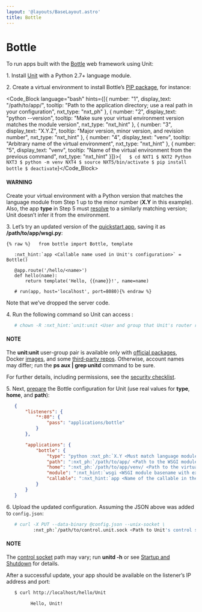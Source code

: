 ```yaml
---
layout: '@layouts/BaseLayout.astro'
title: Bottle
---
```

# Bottle

To run apps built with the [Bottle](https://bottlepy.org/docs/dev/) web framework using Unit:

1\. Install [Unit](../installation.md#installation-precomp-pkgs) with a Python 2.7+ language module.

2\. Create a virtual environment to install Bottle’s [PIP package](https://bottlepy.org/docs/dev/tutorial.html#installation), for instance:

<Code_Block language="bash" hints={[{ number: "1", display_text: "/path/to/app/", tooltip: "Path to the application directory; use a real path in your configuration", nxt_type: "nxt_ph" }, { number: "2", display_text: "python --version", tooltip: "Make sure your virtual environment version matches the module version", nxt_type: "nxt_hint" }, { number: "3", display_text: "X.Y.Z", tooltip: "Major version, minor version, and revision number", nxt_type: "nxt_hint" }, { number: "4", display_text: "venv", tooltip: "Arbitrary name of the virtual environment", nxt_type: "nxt_hint" }, { number: "5", display_text: "venv", tooltip: "Name of the virtual environment from the previous command", nxt_type: "nxt_hint" }]}>{`   $ cd NXT1
   $ NXT2
         Python NXT3
   $ python -m venv NXT4
   $ source NXT5/bin/activate
   $ pip install bottle
   $ deactivate`}</Code_Block>

#### WARNING

Create your virtual environment with a Python version that matches the language module from Step&nbsp;1 up to the minor number (**X.Y** in this example).  Also, the app **type** in Step&nbsp;5 must [resolve](../configuration.md#configuration-apps-common) to a similarly matching version; Unit doesn’t infer it from the environment.

3\. Let’s try an updated version of the [quickstart app](https://bottlepy.org/docs/dev/tutorial.html#the-default-application), saving it as **/path/to/app/wsgi.py**:

```
{% raw %}   from bottle import Bottle, template

   :nxt_hint:`app <Callable name used in Unit's configuration>` = Bottle()

   @app.route('/hello/<name>')
   def hello(name):
       return template('Hello, {{name}}!', name=name)

   # run(app, host='localhost', port=8080){% endraw %}
```

Note that we’ve dropped the server code.

4\. Run the following command so Unit can access :

```bash
   # chown -R :nxt_hint:`unit:unit <User and group that Unit's router runs as by default>` :nxt_ph:`/path/to/app/ <Path to the application files such as /data/www/app/; use a real path in your commands>`
```

#### NOTE

The **unit:unit** user-group pair is available only with [official packages](../installation.md#installation-precomp-pkgs), Docker [images](../installation.md#installation-docker), and some [third-party repos](../installation.md#installation-community-repos).  Otherwise, account names may differ; run the **ps aux \| grep unitd** command to be sure.

For further details, including permissions, see the [security checklist](security.md#security-apps).

5\. Next, [prepare](../configuration.md#configuration-python) the Bottle configuration for Unit (use real values for **type**, **home**, and **path**):

```json
   {
       "listeners": {
           "*:80": {
               "pass": "applications/bottle"
           }
       },

       "applications": {
           "bottle": {
               "type": "python :nxt_ph:`X.Y <Must match language module version and virtual environment version>`",
               "path": ":nxt_ph:`/path/to/app/ <Path to the WSGI module; use a real path in your configuration>`",
               "home": ":nxt_ph:`/path/to/app/venv/ <Path to the virtual environment, if any; use a real path in your configuration>`",
               "module": ":nxt_hint:`wsgi <WSGI module basename with extension omitted>`",
               "callable": ":nxt_hint:`app <Name of the callable in the module to run>`"
           }
       }
   }
```

6\. Upload the updated configuration.  Assuming the JSON above was added to `config.json`:

```bash
   # curl -X PUT --data-binary @config.json --unix-socket \
          :nxt_ph:`/path/to/control.unit.sock <Path to Unit's control socket in your installation>` :nxt_hint:`http://localhost/config/ <Path to the config section in Unit's control API>`
```

#### NOTE

The [control socket](../controlapi.md#configuration-socket) path may vary; run **unitd -h** or see [Startup and Shutdown](source.md#source-startup) for details.

After a successful update, your app should be available on the listener’s IP address and port:

```bash
   $ curl http://localhost/hello/Unit

         Hello, Unit!
```